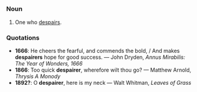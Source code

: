 =={{en}}==
===Noun=== 
# One who [[despair]]s.

===Quotations===
*'''1666''': He cheers the fearful, and commends the bold, / And makes '''despairers''' hope for good success. &mdash; John Dryden, ''Annus Mirabilis: The Year of Wonders, 1666''
*'''1866''': Too quick '''despairer''', wherefore wilt thou go? &mdash; Matthew Arnold, ''Thrysis A Monody''
*'''1892?''': O '''despairer''', here is my neck &mdash; Walt Whitman, ''Leaves of Grass''